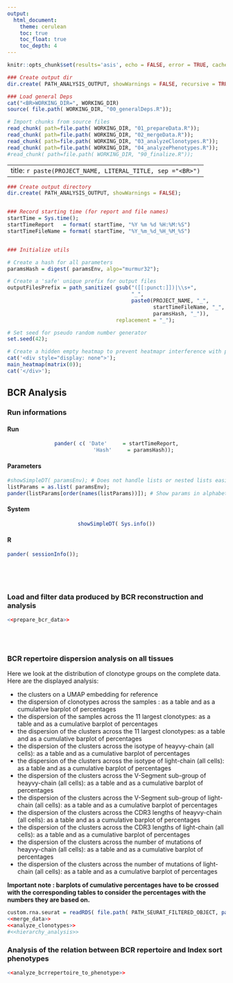 ```yaml
---
output:
  html_document: 
    theme: cerulean
    toc: true
    toc_float: true
    toc_depth: 4
---
```





```r
knitr::opts_chunk$set(results='asis', echo = FALSE, error = TRUE, cache = FALSE, cache.comments = TRUE, autodep = TRUE)
```




```r
### Create output dir
dir.create( PATH_ANALYSIS_OUTPUT, showWarnings = FALSE, recursive = TRUE)

### Load general Deps
cat("<BR>WORKING_DIR=", WORKING_DIR)
source( file.path( WORKING_DIR, "00_generalDeps.R"));

# Import chunks from source files
read_chunk( path=file.path( WORKING_DIR, "01_prepareData.R"));
read_chunk( path=file.path( WORKING_DIR, "02_mergeData.R"));
read_chunk( path=file.path( WORKING_DIR, "03_analyzeClonotypes.R"));
read_chunk( path=file.path( WORKING_DIR, "04_analyzePhenotypes.R"));
#read_chunk( path=file.path( WORKING_DIR, "90_finalize.R"));
```

---
title: `r paste(PROJECT_NAME, LITERAL_TITLE, sep ="<BR>")`
---


```r

### Create output directory
dir.create( PATH_ANALYSIS_OUTPUT, showWarnings = FALSE);


### Record starting time (for report and file names)
startTime = Sys.time();
startTimeReport   = format( startTime, "%Y %m %d %H:%M:%S")
startTimeFileName = format( startTime, "%Y_%m_%d_%H_%M_%S")


### Initialize utils

# Create a hash for all parameters
paramsHash = digest( paramsEnv, algo="murmur32");

# Create a 'safe' unique prefix for output files
outputFilesPrefix = path_sanitize( gsub("([[:punct:]])|\\s+", 
                                        "_", 
                                        paste0(PROJECT_NAME, "_",
                                               startTimeFileName, "_",
                                               paramsHash, "_")),
                                   replacement = "_");

# Set seed for pseudo random number generator
set.seed(42);

# Create a hidden empty heatmap to prevent heatmapr interference with plotly functions (bug ?)
cat('<div style="display: none">');
main_heatmap(matrix(0));
cat('</div>');
```




## BCR Analysis


### Run informations {.tabset .tabset-fade}

#### Run
<center>
```r
pander( c( 'Date'     = startTimeReport,
           'Hash'     = paramsHash));
```
</center>

#### Parameters
```r
#showSimpleDT( paramsEnv); # Does not handle lists or nested lists easily
listParams = as.list( paramsEnv);
pander(listParams[order(names(listParams))]); # Show params in alphabetical order
```

#### System
<center>
```r
showSimpleDT( Sys.info())
```
</center>

#### R
```r
pander( sessionInfo());
```

<!-- Ending the tabset section -->
### {.toc-ignore} 
<br /><br />


### Load and filter data produced by BCR reconstruction and analysis
```r
<<prepare_bcr_data>>
```
<br /><br />


### BCR repertoire dispersion analysis on all tissues

Here we look at the distribution of clonotype groups on the complete data. Here are the displayed analysis:

* the clusters on a UMAP embedding for reference
* the dispersion of clonotypes across the samples : as a table and as a cumulative barplot of percentages
* the dispersion of the samples across the 11 largest clonotypes: as a table and as a cumulative barplot of percentages
* the dispersion of the clusters across the 11 largest clonotypes: as a table and as a cumulative barplot of percentages
* the dispersion of the clusters across the isotype of heayvy-chain (all cells): as a table and as a cumulative barplot of percentages
* the dispersion of the clusters across the isotype of light-chain (all cells): as a table and as a cumulative barplot of percentages
* the dispersion of the clusters across the V-Segment sub-group of heayvy-chain (all cells): as a table and as a cumulative barplot of percentages
* the dispersion of the clusters across the V-Segment sub-group of light-chain (all cells): as a table and as a cumulative barplot of percentages
* the dispersion of the clusters across the CDR3 lengths of heayvy-chain (all cells): as a table and as a cumulative barplot of percentages
* the dispersion of the clusters across the CDR3 lengths of light-chain (all cells): as a table and as a cumulative barplot of percentages
* the dispersion of the clusters across the number of mutations of heayvy-chain (all cells): as a table and as a cumulative barplot of percentages
* the dispersion of the clusters across the number of mutations of light-chain (all cells): as a table and as a cumulative barplot of percentages

<b>Important note : barplots of cumulative percentages have to be crossed with the corresponding tables to consider the percentages with the numbers they are based on.</b>

```r
custom.rna.seurat = readRDS( file.path( PATH_SEURAT_FILTERED_OBJECT, paste0( PROJECT_SHORT_NAME, "_custom.rna.seurat.RDS")))
<<merge_data>>
<<analyze_clonotypes>>
#<<hierarchy_analysis>>
```

### Analysis of the relation between BCR repertoire and Index sort phenotypes

```r
<<analyze_bcrrepertoire_to_phenotype>>
```


